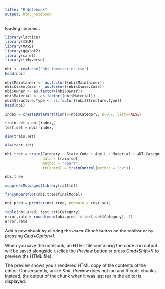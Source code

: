 ```yaml
---
title: "R Notebook"
output: html_notebook
---
```



loading libraries..
```r
library(lattice)
library(ISLR)
library(MASS)
library(ggplot2)
library(caret)
library(tidyverse)
```



```r
nbi <- read.csv('nbi_timerseries.csv')
head(nbi)
```
```r
nbi$Maintainer <- as.factor((nbi$Maintainer))
nbi$State.Code <- as.factor((nbi$State.Code))
nbi$Owner <- as.factor((nbi$Owner))
nbi$Material <- as.factor((nbi$Material))
nbi$Structure.Type <- as.factor((nbi$Structure.Type))
head(nbi)
```


```r
index = createDataPartition(y=nbi$Category, p=0.7, list=FALSE)

train.set = nbi[index,]
test.set = nbi[-index,]

dim(train.set)
```
```r
dim(test.set)
```


```r
nbi.tree = train(Category ~ State.Code + Age_L + Material + ADT.Category +  ADTT.Category + Maintainer + Structure.Type,
                 data = train.set,
                 method = "rpart",
                 trControl = trainControl(method = "cv"))
```

```r
nbi.tree
```

```r
suppressMessages(library(rattle))

fancyRpartPlot(nbi.tree$finalModel)
```

```r
nbi.pred = predict(nbi.tree, newdata = test.set)
```
```r
table(nbi.pred, test.set$Category)
error.rate = round(mean(nbi.pred != test.set$Category), 2)
error.rate
```


Add a new chunk by clicking the *Insert Chunk* button on the toolbar or by pressing *Cmd+Option+I*.

When you save the notebook, an HTML file containing the code and output will be saved alongside it (click the *Preview* button or press *Cmd+Shift+K* to preview the HTML file). 

The preview shows you a rendered HTML copy of the contents of the editor. Consequently, unlike *Knit*, *Preview* does not run any R code chunks. Instead, the output of the chunk when it was last run in the editor is displayed.

